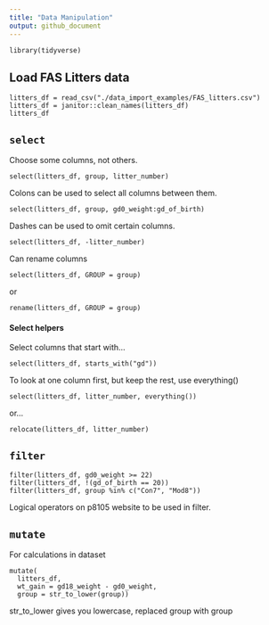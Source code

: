 ```yaml
---
title: "Data Manipulation"
output: github_document
---
```


```r_setup
library(tidyverse)
```

## Load FAS Litters data

```r_load_litters_data
litters_df = read_csv("./data_import_examples/FAS_litters.csv")
litters_df = janitor::clean_names(litters_df)
litters_df
```

## `select`

Choose some columns, not others.

```r_select_basic
select(litters_df, group, litter_number)
```

Colons can be used to select all columns between them.

```r_select_colon
select(litters_df, group, gd0_weight:gd_of_birth)
```

Dashes can be used to omit certain columns.

```r_select_omit
select(litters_df, -litter_number)
```

Can rename columns

```r_select_rename
select(litters_df, GROUP = group)
```

or

```r_rename
rename(litters_df, GROUP = group)
```

#### Select helpers

Select columns that start with...

```r_select_startswith
select(litters_df, starts_with("gd"))
```

To look at one column first, but keep the rest, use everything()

```r_select_everything
select(litters_df, litter_number, everything())
```

or...
```r_relocate
relocate(litters_df, litter_number)
```

## `filter`

```r_filter
filter(litters_df, gd0_weight >= 22)
filter(litters_df, !(gd_of_birth == 20))
filter(litters_df, group %in% c("Con7", "Mod8"))
```
Logical operators on p8105 website to be used in filter.

## `mutate`

For calculations in dataset
```r_mutate
mutate(
  litters_df,
  wt_gain = gd18_weight - gd0_weight,
  group = str_to_lower(group))
```
str_to_lower gives you lowercase, replaced group with group




